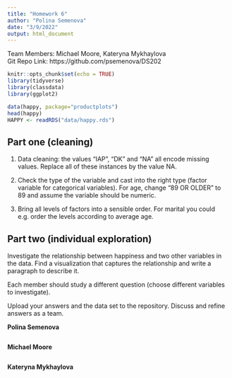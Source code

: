 ```yaml
---
title: "Homework 6"
author: "Polina Semenova"
date: "3/9/2022"
output: html_document
---
```


Team Members: Michael Moore, Kateryna Mykhaylova <br>
Git Repo Link: https://github.com/psemenova/DS202 <br>

```r
knitr::opts_chunk$set(echo = TRUE)
library(tidyverse)
library(classdata)
library(ggplot2)
```

```r
data(happy, package="productplots")
head(happy)
HAPPY <- readRDS("data/happy.rds")
```

## Part one (cleaning)

1. Data cleaning: the values “IAP”, “DK” and “NA” all encode missing values. Replace all of these instances by the value NA. <br>

2. Check the type of the variable and cast into the right type (factor variable for categorical variables). For age, change “89 OR OLDER” to 89 and assume the variable should be numeric. <br>

3. Bring all levels of factors into a sensible order. For marital you could e.g. order the levels according to average age. <br>


## Part two (individual exploration)
Investigate the relationship between happiness and two other variables in the data. Find a visualization that captures the relationship and write a paragraph to describe it. <br>

Each member should study a different question (choose different variables to investigate). <br>

Upload your answers and the data set to the repository. Discuss and refine answers as a team. <br>

**Polina Semenova**
```r

```


**Michael Moore**
```r

```


**Kateryna Mykhaylova**
```r

```